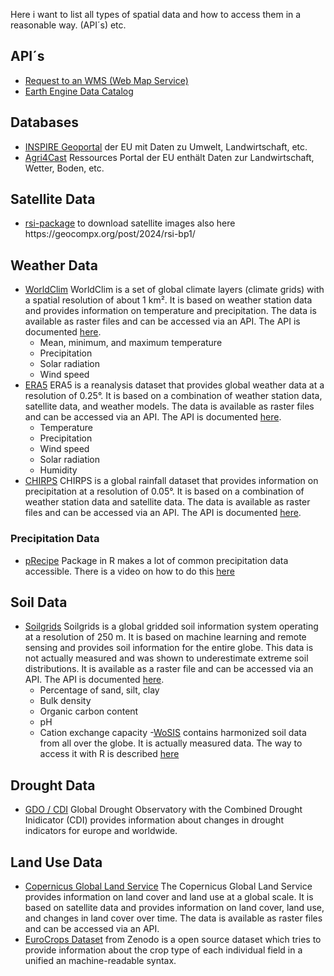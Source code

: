 Here i want to list all types of spatial data and how to access them in a reasonable way. (API´s) etc.

## API´s

- [Request to an WMS (Web Map Service)](https://www.geodaten.niedersachsen.de/startseite/allgemeine_informationen/downloads/leitfaden_und_checklisten/leitfaeden-der-gdi-ni-127645.html)
- [Earth Engine Data Catalog](https://developers.google.com/earth-engine/datasets)



## Databases
- [INSPIRE Geoportal](https://inspire-geoportal.ec.europa.eu/srv/eng/catalog.search#/hvdshome) der EU mit Daten zu Umwelt, Landwirtschaft, etc.
- [Agri4Cast](https://agri4cast.jrc.ec.europa.eu/DataPortal/Index.aspx) Ressources Portal der EU enthält Daten zur Landwirtschaft, Wetter, Boden, etc.

## Satellite Data

- [rsi-package](https://www.mm218.dev/posts/2024-01-10-rsi-cran/) to download satellite images also here https://geocompx.org/post/2024/rsi-bp1/

## Weather Data

- [WorldClim](https://www.worldclim.org/data/worldclim21.html) WorldClim is a set of global climate layers (climate grids) with a spatial resolution of about 1 km². It is based on weather station data and provides information on temperature and precipitation. The data is available as raster files and can be accessed via an API. The API is documented [here](https://worldclim.org/data/worldclim21.html).
    + Mean, minimum, and maximum temperature
    + Precipitation
    + Solar radiation
    + Wind speed
- [ERA5](https://www.ecmwf.int/en/forecasts/datasets/reanalysis-datasets/era5) ERA5 is a reanalysis dataset that provides global weather data at a resolution of 0.25°. It is based on a combination of weather station data, satellite data, and weather models. The data is available as raster files and can be accessed via an API. The API is documented [here](https://cds.climate.copernicus.eu/cdsapp#!/dataset/reanalysis-era5-single-levels?tab=form).
    + Temperature
    + Precipitation
    + Wind speed
    + Solar radiation
    + Humidity
- [CHIRPS](https://www.chc.ucsb.edu/data/chirps) CHIRPS is a global rainfall dataset that provides information on precipitation at a resolution of 0.05°. It is based on a combination of weather station data and satellite data. The data is available as raster files and can be accessed via an API. The API is documented [here](https://www.chc.ucsb.edu/data/chirps).

### Precipitation Data

- [pRecipe](https://cran.r-project.org/web/packages/pRecipe/vignettes/introduction.html) Package in R makes a lot of common precipitation data accessible. There is a video on how to do this [here](https://www.youtube.com/watch?v=9Ex-f66qe2w)

## Soil Data

- [Soilgrids](https://soilgrids.org/) Soilgrids is a global gridded soil information system operating at a resolution of 250 m. It is based on machine learning and remote sensing and provides soil information for the entire globe. This data is not actually measured and was shown to underestimate extreme soil distributions. It is available as a raster file and can be accessed via an API. The API is documented [here](https://rest.soilgrids.org/query.html).
    + Percentage of sand, silt, clay
    + Bulk density
    + Organic carbon content
    + pH
    + Cation exchange capacity
-[WoSIS](https://www.isric.org/accessing-wosis-using-r) contains harmonized soil data from all over the globe. It is actually measured data. The way to access it with R is described [here](https://git.wur.nl/Batje001/wosis/-/tree/master/R_scripts)


## Drought Data

- [GDO / CDI](https://edo.jrc.ec.europa.eu/gdo/php/index.php?id=2112) Global Drought Observatory with the Combined Drought Inidicator (CDI) provides information about changes in drought indicators for europe and worldwide.


## Land Use Data

- [Copernicus Global Land Service](https://land.copernicus.eu/global/) The Copernicus Global Land Service provides information on land cover and land use at a global scale. It is based on satellite data and provides information on land cover, land use, and changes in land cover over time. The data is available as raster files and can be accessed via an API.
- [EuroCrops Dataset](https://zenodo.org/records/10118572) from Zenodo is a open source dataset which tries to provide information about the crop type of each individual field in a unified an machine-readable syntax.